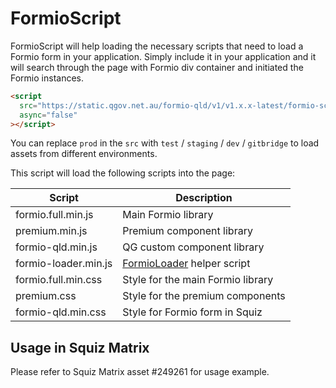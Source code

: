 
<Meta title="Helpers/FormioScript" />

# FormioScript

FormioScript will help loading the necessary scripts that need to load a Formio form in your application.
Simply include it in your application and it will search through the page with Formio div container and initiated the Formio instances.

```html
<script
  src="https://static.qgov.net.au/formio-qld/v1/v1.x.x-latest/formio-script.prod.min.js"
  async="false"
></script>
```

You can replace `prod` in the `src` with `test` / `staging` / `dev` / `gitbridge` to load assets from different environments.

This script will load the following scripts into the page:

| Script               | Description                                                          |
| -------------------- | -------------------------------------------------------------------- |
| formio.full.min.js   | Main Formio library                                                  |
| premium.min.js       | Premium component library                                            |
| formio-qld.min.js    | QG custom component library                                          |
| formio-loader.min.js | [FormioLoader](?path=/docs/helpers-formioloader--page) helper script |
| formio.full.min.css  | Style for the main Formio library                                    |
| premium.css          | Style for the premium components                                     |
| formio-qld.min.css   | Style for Formio form in Squiz                                       |

## Usage in Squiz Matrix

Please refer to Squiz Matrix asset #249261 for usage example.
